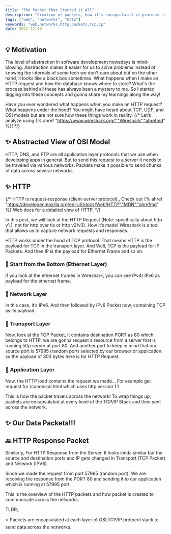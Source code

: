 ```yaml
---
title: "The Packet That Started it All"
description: "Creation of packets, how it's encapsulated in protocol stack"
tags: ["web", "networks", "http"]
keywords: "web,networks,http,packets,tcp,ip"
date: 2022-12-19
---
```



## 💡 Motivation

The level of abstraction in software development nowadays is mind-blowing.
Abstraction makes it easier for us to solve problems instead of knowing the internals of some tech we don't care about but on the other hand,
it looks like a black box sometimes. What happens when I make an HTTP request and how the database knows where to store?
What's the process behind all these has always been a mystery to me.
So I started digging into these concepts and gonna share my learnings along the way!

Have you ever wondered what happens when you make an HTTP request?
What happens under the hood? You might have heard about TCP, UDP, and OSI models but are not sure how these things work in reality.
{/* Let’s analyze using {% ahref "https://www.wireshark.org/","Wireshark","ahrefmd" %}! */}

## ✨ Abstracted View of OSI Model

<ImageView
  src={osi}
  alt="osi layer architecture containing application layer having protocols http, dns, ftp and transport layer protocol containing udp, tcp and quic"
/>

HTTP, DNS, and FTP are all application layer protocols that we use when developing apps in general. But to send this request to a server it needs to be traveled via various networks. Packets make it possible to send chunks of data across several networks.

## ✨ HTTP

{/* HTTP is request-response (client-server protocol)., Check out {% ahref "https://developer.mozilla.org/en-US/docs/Web/HTTP","MDN","ahrefmd" %} Web docs for a detailed view of HTTP. */}

In this post, we will look at the HTTP Request (Note: specifically about http v1.1, not for http over tls or http v2/v3). How it’s made! Wireshark is a tool that allows us to capture network requests and responses.

HTTP works under the hood of TCP protocol. That means HTTP is the payload for TCP in the
transport layer. And Well, TCP is the payload for IP Packets. And then IP is the payload for Ethernet Frame and so on.

### 🚀 Start from the Bottom (Ethernet Layer)

If you look at the ethernet frames in Wireshark, you can see IPv4/ IPv6 as payload for the ethernet frame.

<ImageView
  src={ethernet}
  alt="ethernet frame containing IPv6 as payload in wireshark"
/>

### 🚀 Network Layer

In this case, it’s IPv6. And then followed by IPv6 Packet now, containing TCP as its payload.

<ImageView
  src={ipv6}
  alt="IPv6 packet containing TCP as payload in wireshark"
/>

### 🚀 Transport Layer

Now, look at the TCP Packet, it contains destination PORT as 80 which belongs to HTTP. we are gonna request a resource from a server that is running http server at port 80. And another port to keep in mind that our source port is 57995 (random port) selected by our browser or application. so the payload of 303 bytes here is for HTTP Request.

<ImageView
  src={tcpPacket}
  alt="tcp packet containing destination port as 80 (http port), desination port as 57995 (random port) and tcp payload byte as 303 which is request data of http"
/>

### 🚀 Application Layer

Now, the HTTP load contains the request we made... For example get request for /canonical.html which uses http version 1.1

<ImageView src={tcpPayload} alt="" />

This is how the packet travels across the network! To wrap things up, packets are encapsulated at every level of the TCP/IP Stack and then sent across the network.

## ✨ Our Data Packets!!!

<ImageView
  src={payload}
  alt="diagram containing http encapsulated in http, tcp encapsulated in ip and then ip encapsulated in ethernet frames"
/>

## 🔙 HTTP Response Packet

Similarly, For HTTP Response from the Server. It looks kinda similar but the source and destination ports and IP gets changed in Transport (TCP Packet) and Network (IPV6).

Since we made the request from port 57995 (random port). We are receiving the response from the PORT 80 and sending it to our application which is running at 57995 port.

<ImageView
  src={responsetcp}
  alt="tcp packet containing source port as 80 (http port), desination port as 57995 (random port)"
/>

This is the overview of the HTTP packets and how packet is created to communicate across the networks.

TLDR;

⭐ Packets are encapsulated at each layer of OSI,TCP/IP protocol stack to send data across the networks.
